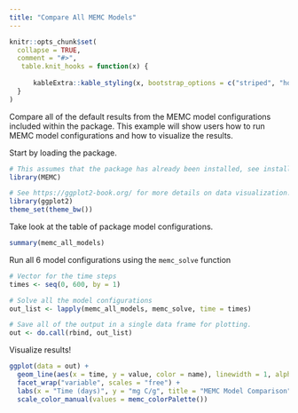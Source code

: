 ```yaml
---
title: "Compare All MEMC Models"
---
```


```r
knitr::opts_chunk$set(
  collapse = TRUE,
  comment = "#>", 
   table.knit_hooks = function(x) {
  
      kableExtra::kable_styling(x, bootstrap_options = c("striped", "hover"), padding = 10) 
  }
)

```

Compare all of the default results from the MEMC model configurations included within the package. This example will show users how to run MEMC model configurations and how to visualize the results. 

Start by loading the package. 

```r
# This assumes that the package has already been installed, see installation instructions. 
library(MEMC)

# See https://ggplot2-book.org/ for more details on data visualization.
library(ggplot2)
theme_set(theme_bw())
```

Take look at the table of package model configurations. 

```r
summary(memc_all_models)
```

Run all 6 model configurations using the `memc_solve` function

```r
# Vector for the time steps
times <- seq(0, 600, by = 1)

# Solve all the model configurations
out_list <- lapply(memc_all_models, memc_solve, time = times)

# Save all of the output in a single data frame for plotting. 
out <- do.call(rbind, out_list)
```

Visualize results! 

```r
ggplot(data = out) + 
  geom_line(aes(x = time, y = value, color = name), linewidth = 1, alpha = 0.85) +
  facet_wrap("variable", scales = "free") + 
  labs(x = "Time (days)", y = "mg C/g", title = "MEMC Model Comparison") + 
  scale_color_manual(values = memc_colorPalette())
```
